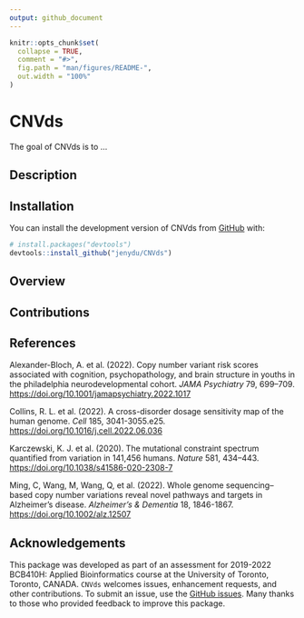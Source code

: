 ```yaml
---
output: github_document
---
```


<!-- README.md is generated from README.Rmd. Please edit that file -->

```r
knitr::opts_chunk$set(
  collapse = TRUE,
  comment = "#>",
  fig.path = "man/figures/README-",
  out.width = "100%"
)
```

# CNVds

<!-- badges: start -->
<!-- badges: end -->

The goal of CNVds is to ...

## Description

## Installation

You can install the development version of CNVds from [GitHub](https://github.com/) with:

``` r
# install.packages("devtools")
devtools::install_github("jenydu/CNVds")
```

## Overview

## Contributions

## References

Alexander-Bloch, A. et al. (2022). Copy number variant risk scores associated with cognition, psychopathology, and brain structure in youths in the philadelphia neurodevelopmental cohort. *JAMA Psychiatry* 79, 699–709. [https://doi.org/10.1001/jamapsychiatry.2022.1017](https://doi.org/10.1001/jamapsychiatry.2022.1017)

Collins, R. L. et al. (2022). A cross-disorder dosage sensitivity map of the human genome. *Cell* 185, 3041-3055.e25. [https://doi.org/10.1016/j.cell.2022.06.036](https://doi.org/10.1016/j.cell.2022.06.036)

Karczewski, K. J. et al. (2020). The mutational constraint spectrum quantified from variation in 141,456 humans. *Nature* 581, 434–443. [https://doi.org/10.1038/s41586-020-2308-7](https://doi.org/10.1038/s41586-020-2308-7)

Ming, C, Wang, M, Wang, Q, et al. (2022). Whole genome sequencing–based copy
number variations reveal novel pathways and targets in Alzheimer's disease.
*Alzheimer's & Dementia* 18, 1846-1867. [https://doi.org/10.1002/alz.12507](https://doi.org/10.1002/alz.12507)

## Acknowledgements

This package was developed as part of an assessment for 2019-2022 BCB410H: Applied Bioinformatics course at the University of Toronto, Toronto, CANADA. `CNVds` welcomes issues, enhancement requests, and other contributions. To submit an issue, use the [GitHub issues](https://github.com/jenydu/CNVds/issues). Many thanks to those who provided feedback to improve this package.
